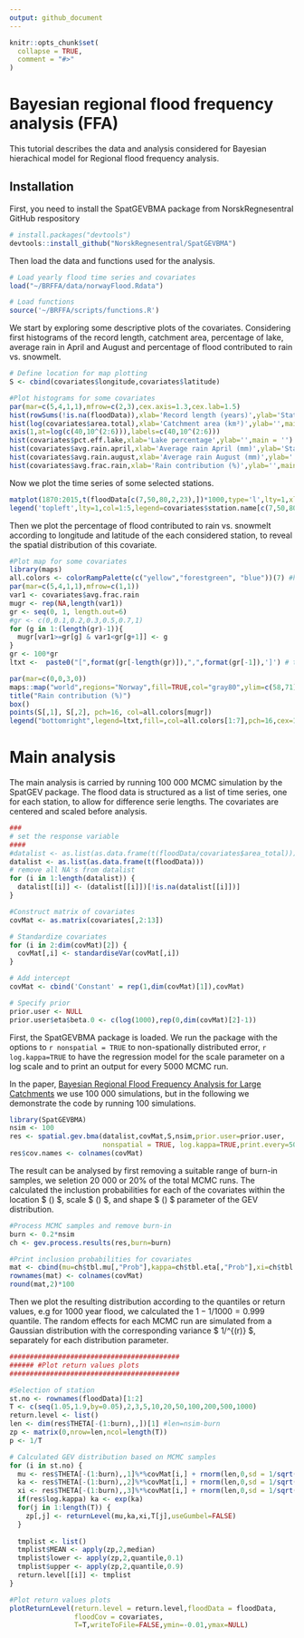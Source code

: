 ```yaml
---
output: github_document
---
```


<!-- README.md is generated from README.Rmd. Please edit that file -->

```r
knitr::opts_chunk$set(
  collapse = TRUE,
  comment = "#>"
)
```
# Bayesian regional flood frequency analysis (FFA)

This tutorial describes the data and analysis considered for Bayesian hierachical model for Regional flood frequency analysis. 

## Installation
First, you need to install the SpatGEVBMA package from NorskRegnesentral GitHub respository
```r
# install.packages("devtools")
devtools::install_github("NorskRegnesentral/SpatGEVBMA")

```

Then load the data and functions used for the analysis. 
```r
# Load yearly flood time series and covariates
load("~/BRFFA/data/norwayFlood.Rdata")

# Load functions 
source('~/BRFFA/scripts/functions.R')
```

We start by exploring some descriptive plots of the covariates. Considering first histograms of the record length, catchment area, percentage of lake, average rain in April and August and percentage of flood contributed to rain vs. snowmelt.  

```r

# Define location for map plotting
S <- cbind(covariates$longitude,covariates$latitude)

#Plot histograms for some covariates 
par(mar=c(5,4,1,1),mfrow=c(2,3),cex.axis=1.3,cex.lab=1.5)
hist(rowSums(!is.na(floodData)),xlab='Record length (years)',ylab='Stations',main = '')
hist(log(covariates$area.total),xlab='Catchment area (km²)',ylab='',main = '',xaxt='n')
axis(1,at=log(c(40,10^(2:6))),labels=c(40,10^(2:6)))
hist(covariates$pct.eff.lake,xlab='Lake percentage',ylab='',main = '')
hist(covariates$avg.rain.april,xlab='Average rain April (mm)',ylab='Stations',main = '')
hist(covariates$avg.rain.august,xlab='Average rain August (mm)',ylab='',main = '')
hist(covariates$avg.frac.rain,xlab='Rain contribution (%)',ylab='',main = '')

```

Now we plot the time series of some selected stations. 
```r
matplot(1870:2015,t(floodData[c(7,50,80,2,23),])*1000,type='l',lty=1,xlab='Year',ylab = 'Yearly Maximum Flood (l/s/km²')
legend('topleft',lty=1,col=1:5,legend=covariates$station.name[c(7,50,80,2,23)])
```

Then we plot the percentage of flood contributed to rain vs. snowmelt according to longitude and latitude of the each considered station, to reveal the spatial distribution of this covariate. 

```r
#Plot map for some covariates 
library(maps)
all.colors <- colorRampPalette(c("yellow","forestgreen", "blue"))(7) #heat.colors(7)[7:1]
par(mar=c(5,4,1,1),mfrow=c(1,1))
var1 <- covariates$avg.frac.rain
mugr <- rep(NA,length(var1))
gr <- seq(0, 1, length.out=6)
#gr <- c(0,0.1,0.2,0.3,0.5,0.7,1)
for (g in 1:(length(gr)-1)){
  mugr[var1>=gr[g] & var1<gr[g+1]] <- g
}
gr <- 100*gr
ltxt <-  paste0("[",format(gr[-length(gr)]),",",format(gr[-1]),']') # text for legend

par(mar=c(0,0,3,0))  
maps::map("world",regions="Norway",fill=TRUE,col="gray80",ylim=c(58,71),xlim=c(5,30.5),border=FALSE)
title("Rain contribution (%)")
box()
points(S[,1], S[,2], pch=16, col=all.colors[mugr])
legend("bottomright",legend=ltxt,fill=,col=all.colors[1:7],pch=16,cex=1.4)

```

# Main analysis

The main analysis is carried by running 100 000 MCMC simulation by the SpatGEV package. The flood data is structured as a list of time series, one for each station, to allow for difference serie lengths. The covariates are centered and scaled before analysis.  

```r

###
# set the response variable
####
#datalist <- as.list(as.data.frame(t(floodData/covariates$area_total)))
datalist <- as.list(as.data.frame(t(floodData)))
# remove all NA's from datalist
for (i in 1:length(datalist)) {
  datalist[[i]] <- (datalist[[i]])[!is.na(datalist[[i]])]
}

#Construct matrix of covariates
covMat <- as.matrix(covariates[,2:13])

# Standardize covariates
for (i in 2:dim(covMat)[2]) {
  covMat[,i] <- standardiseVar(covMat[,i])
}

# Add intercept 
covMat <- cbind('Constant' = rep(1,dim(covMat)[1]),covMat)

# Specify prior
prior.user <- NULL
prior.user$eta$beta.0 <- c(log(1000),rep(0,dim(covMat)[2]-1))

```

First, the SpatGEVBMA package is loaded. We run the package with the options to `r nonspatial = TRUE` to non-spationally distributed error, `r log.kappa=TRUE` to have the regression model for the scale parameter on a log scale and to print an output for every 5000 MCMC run. 

In the paper, [Bayesian Regional Flood Frequency Analysis for Large Catchments](https://agupubs.onlinelibrary.wiley.com/doi/full/10.1029/2017WR022460) we use 100 000 simulations, but in the following we demonstrate the code by running 100 simulations. 


```r
library(SpatGEVBMA)
nsim <- 100
res <- spatial.gev.bma(datalist,covMat,S,nsim,prior.user=prior.user,
                       nonspatial = TRUE, log.kappa=TRUE,print.every=5000)
res$cov.names <- colnames(covMat)  

```

The result can be analysed by first removing a suitable range of burn-in samples, we seletion 20 000 or 20% of the total MCMC runs. The calculated the inclustion probabilities for each of the covariates within the location $ (\mu) $, scale $ (\log \kappa) $, and shape $ (\xi) $ parameter of the GEV distribution.  

```r
#Process MCMC samples and remove burn-in
burn <- 0.2*nsim
ch <- gev.process.results(res,burn=burn)

#Print inclusion probabilities for covariates
mat <- cbind(mu=ch$tbl.mu[,"Prob"],kappa=ch$tbl.eta[,"Prob"],xi=ch$tbl.xi[,"Prob"])
rownames(mat) <- colnames(covMat) 
round(mat,2)*100
```

Then we plot the resulting distribution according to the quantiles or return values, e.g for 1000 year flood, we calculated the $1 - 1/1000 = 0.999$ quantile. The random effects for each MCMC run are simulated from a Gaussian distribution with the corresponding variance $ 1/\alpha^{(r)} $, separately for each distribution parameter.

```r
##########################################
###### #Plot return values plots
##########################################

#Selection of station
st.no <- rownames(floodData)[1:2]
T <- c(seq(1.05,1.9,by=0.05),2,3,5,10,20,50,100,200,500,1000)
return.level <- list()
len <- dim(res$THETA[-(1:burn),,])[1] #len=nsim-burn
zp <- matrix(0,nrow=len,ncol=length(T))
p <- 1/T

# Calculated GEV distribution based on MCMC samples
for (i in st.no) {
  mu <- res$THETA[-(1:burn),,1]%*%covMat[i,] + rnorm(len,0,sd = 1/sqrt(res$ALPHA[-(1:burn),1]))
  ka <- res$THETA[-(1:burn),,2]%*%covMat[i,] + rnorm(len,0,sd = 1/sqrt(res$ALPHA[-(1:burn),2]))
  xi <- res$THETA[-(1:burn),,3]%*%covMat[i,] + rnorm(len,0,sd = 1/sqrt(res$ALPHA[-(1:burn),3]))
  if(res$log.kappa) ka <- exp(ka)
  for(j in 1:length(T)) {
    zp[,j] <- returnLevel(mu,ka,xi,T[j],useGumbel=FALSE)
  }
  
  tmplist <- list()
  tmplist$MEAN <- apply(zp,2,median)
  tmplist$lower <- apply(zp,2,quantile,0.1)
  tmplist$upper <- apply(zp,2,quantile,0.9)  
  return.level[[i]] <- tmplist    
}

#Plot return values plots
plotReturnLevel(return.level = return.level,floodData = floodData,
                floodCov = covariates,
                T=T,writeToFile=FALSE,ymin=-0.01,ymax=NULL)
```